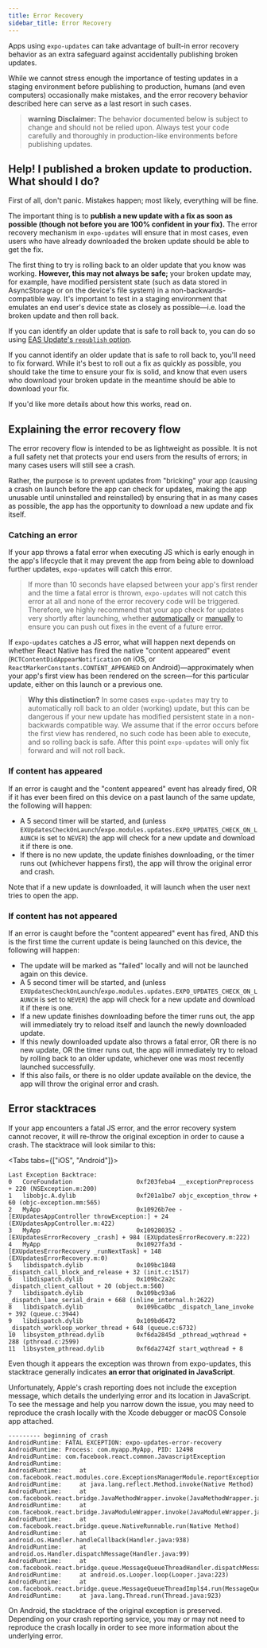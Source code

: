 ```yaml
---
title: Error Recovery
sidebar_title: Error Recovery
---
```



Apps using `expo-updates` can take advantage of built-in error recovery behavior as an extra safeguard against accidentally publishing broken updates.

While we cannot stress enough the importance of testing updates in a staging environment before publishing to production, humans (and even computers) occasionally make mistakes, and the error recovery behavior described here can serve as a last resort in such cases.

> **warning** **Disclaimer:** The behavior documented below is subject to change and should not be relied upon. Always test your code carefully and thoroughly in production-like environments before publishing updates.

## Help! I published a broken update to production. What should I do?

First of all, don't panic. Mistakes happen; most likely, everything will be fine.

The important thing is to **publish a new update with a fix as soon as possible (though not before you are 100% confident in your fix).** The error recovery mechanism in `expo-updates` will ensure that in most cases, even users who have already downloaded the broken update should be able to get the fix.

The first thing to try is rolling back to an older update that you know was working. **However, this may not always be safe;** your broken update may, for example, have modified persistent state (such as data stored in AsyncStorage or on the device's file system) in a non-backwards-compatible way. It's important to test in a staging environment that emulates an end user's device state as closely as possible—i.e. load the broken update and then roll back.

If you can identify an older update that is safe to roll back to, you can do so using [EAS Update's `republish` option](/eas-update/eas-update-and-eas-cli/#republish-a-previous-update-within-a-branch).

If you cannot identify an older update that is safe to roll back to, you'll need to fix forward. While it's best to roll out a fix as quickly as possible, you should take the time to ensure your fix is solid, and know that even users who download your broken update in the meantime should be able to download your fix.

If you'd like more details about how this works, read on.

## Explaining the error recovery flow

The error recovery flow is intended to be as lightweight as possible. It is not a full safety net that protects your end users from the results of errors; in many cases users will still see a crash.

Rather, the purpose is to prevent updates from "bricking" your app (causing a crash on launch before the app can check for updates, making the app unusable until uninstalled and reinstalled) by ensuring that in as many cases as possible, the app has the opportunity to download a new update and fix itself.

### Catching an error

If your app throws a fatal error when executing JS which is early enough in the app's lifecycle that it may prevent the app from being able to download further updates, `expo-updates` will catch this error.

> If more than 10 seconds have elapsed between your app's first render and the time a fatal error is thrown, `expo-updates` will not catch this error at all and none of the error recovery code will be triggered. Therefore, we highly recommend that your app check for updates very shortly after launching, whether [automatically](/bare/updating-your-app/#automatic-updates) or [manually](/bare/updating-your-app/#manual-updates) to ensure you can push out fixes in the event of a future error.

If `expo-updates` catches a JS error, what will happen next depends on whether React Native has fired the native "content appeared" event (`RCTContentDidAppearNotification` on iOS, or `ReactMarkerConstants.CONTENT_APPEARED` on Android)—approximately when your app's first view has been rendered on the screen—for this particular update, either on this launch or a previous one.

> **Why this distinction?** In some cases `expo-updates` may try to automatically roll back to an older (working) update, but this can be dangerous if your new update has modified persistent state in a non-backwards compatible way. We assume that if the error occurs before the first view has rendered, no such code has been able to execute, and so rolling back is safe. After this point `expo-updates` will only fix forward and will not roll back.

### If content has appeared

If an error is caught and the "content appeared" event has already fired, OR if it has ever been fired on this device on a past launch of the same update, the following will happen:

- A 5 second timer will be started, and (unless `EXUpdatesCheckOnLaunch`/`expo.modules.updates.EXPO_UPDATES_CHECK_ON_LAUNCH` is set to `NEVER`) the app will check for a new update and download it if there is one.
- If there is no new update, the update finishes downloading, or the timer runs out (whichever happens first), the app will throw the original error and crash.

Note that if a new update is downloaded, it will launch when the user next tries to open the app.

### If content has not appeared

If an error is caught before the "content appeared" event has fired, AND this is the first time the current update is being launched on this device, the following will happen:

- The update will be marked as "failed" locally and will not be launched again on this device.
- A 5 second timer will be started, and (unless `EXUpdatesCheckOnLaunch`/`expo.modules.updates.EXPO_UPDATES_CHECK_ON_LAUNCH` is set to `NEVER`) the app will check for a new update and download it if there is one.
- If a new update finishes downloading before the timer runs out, the app will immediately try to reload itself and launch the newly downloaded update.
- If this newly downloaded update also throws a fatal error, OR there is no new update, OR the timer runs out, the app will immediately try to reload by rolling back to an older update, whichever one was most recently launched successfully.
- If this also fails, or there is no older update available on the device, the app will throw the original error and crash.

## Error stacktraces

If your app encounters a fatal JS error, and the error recovery system cannot recover, it will re-throw the original exception in order to cause a crash. The stacktrace will look similar to this:

<Tabs tabs={["iOS", "Android"]}>

<Tab>

```
Last Exception Backtrace:
0   CoreFoundation                	0xf203feba4 __exceptionPreprocess + 220 (NSException.m:200)
1   libobjc.A.dylib               	0xf201a1be7 objc_exception_throw + 60 (objc-exception.mm:565)
2   MyApp                         	0x10926b7ee -[EXUpdatesAppController throwException:] + 24 (EXUpdatesAppController.m:422)
3   MyApp                         	0x109280352 -[EXUpdatesErrorRecovery _crash] + 984 (EXUpdatesErrorRecovery.m:222)
4   MyApp                         	0x10927fa3d -[EXUpdatesErrorRecovery _runNextTask] + 148 (EXUpdatesErrorRecovery.m:0)
5   libdispatch.dylib             	0x109bc1848 _dispatch_call_block_and_release + 32 (init.c:1517)
6   libdispatch.dylib             	0x109bc2a2c _dispatch_client_callout + 20 (object.m:560)
7   libdispatch.dylib             	0x109bc93a6 _dispatch_lane_serial_drain + 668 (inline_internal.h:2622)
8   libdispatch.dylib             	0x109bca0bc _dispatch_lane_invoke + 392 (queue.c:3944)
9   libdispatch.dylib             	0x109bd6472 _dispatch_workloop_worker_thread + 648 (queue.c:6732)
10  libsystem_pthread.dylib       	0xf6da2845d _pthread_wqthread + 288 (pthread.c:2599)
11  libsystem_pthread.dylib       	0xf6da2742f start_wqthread + 8
```

Even though it appears the exception was thrown from expo-updates, this stacktrace generally indicates **an error that originated in JavaScript**.

Unfortunately, Apple's crash reporting does not include the exception message, which details the underlying error and its location in JavaScript. To see the message and help you narrow down the issue, you may need to reproduce the crash locally with the Xcode debugger or macOS Console app attached.

</Tab>

<Tab>

```
--------- beginning of crash
AndroidRuntime: FATAL EXCEPTION: expo-updates-error-recovery
AndroidRuntime: Process: com.myapp.MyApp, PID: 12498
AndroidRuntime: com.facebook.react.common.JavascriptException
AndroidRuntime:
AndroidRuntime: 	at com.facebook.react.modules.core.ExceptionsManagerModule.reportException(ExceptionsManagerModule.java:72)
AndroidRuntime: 	at java.lang.reflect.Method.invoke(Native Method)
AndroidRuntime: 	at com.facebook.react.bridge.JavaMethodWrapper.invoke(JavaMethodWrapper.java:372)
AndroidRuntime: 	at com.facebook.react.bridge.JavaModuleWrapper.invoke(JavaModuleWrapper.java:188)
AndroidRuntime: 	at com.facebook.react.bridge.queue.NativeRunnable.run(Native Method)
AndroidRuntime: 	at android.os.Handler.handleCallback(Handler.java:938)
AndroidRuntime: 	at android.os.Handler.dispatchMessage(Handler.java:99)
AndroidRuntime: 	at com.facebook.react.bridge.queue.MessageQueueThreadHandler.dispatchMessage(MessageQueueThreadHandler.java:27)
AndroidRuntime: 	at android.os.Looper.loop(Looper.java:223)
AndroidRuntime: 	at com.facebook.react.bridge.queue.MessageQueueThreadImpl$4.run(MessageQueueThreadImpl.java:228)
AndroidRuntime: 	at java.lang.Thread.run(Thread.java:923)
```

On Android, the stacktrace of the original exception is preserved. Depending on your crash reporting service, you may or may not need to reproduce the crash locally in order to see more information about the underlying error.

</Tab>

</Tabs>
